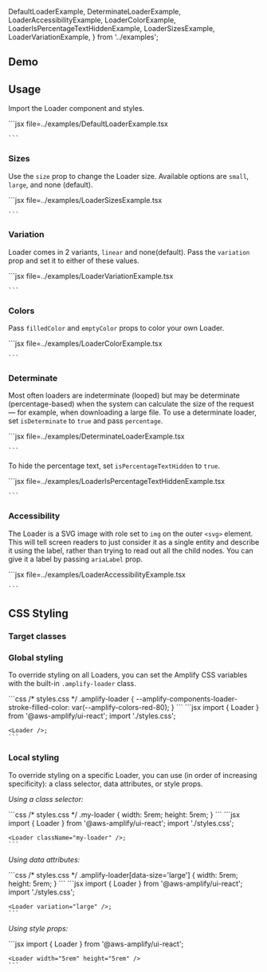 
  DefaultLoaderExample,
  DeterminateLoaderExample,
  LoaderAccessibilityExample,
  LoaderColorExample,
  LoaderIsPercentageTextHiddenExample,
  LoaderSizesExample,
  LoaderVariationExample,
} from '../examples';

## Demo

<LoaderDemo />

## Usage

Import the Loader component and styles.

<Example>
  <DefaultLoaderExample />
  <ExampleCode>
    ```jsx file=../examples/DefaultLoaderExample.tsx

    ```

  </ExampleCode>
</Example>

### Sizes

Use the `size` prop to change the Loader size. Available options are `small`, `large`, and none (default).

<Example>
  <LoaderSizesExample />
  <ExampleCode>
    ```jsx file=../examples/LoaderSizesExample.tsx

    ```

  </ExampleCode>
</Example>

### Variation

Loader comes in 2 variants, `linear` and none(default). Pass the `variation` prop and set it to either of these values.

<Example>
  <LoaderVariationExample />
  <ExampleCode>
    ```jsx file=../examples/LoaderVariationExample.tsx

    ```

  </ExampleCode>
</Example>

### Colors

Pass `filledColor` and `emptyColor` props to color your own Loader.

<Example>
  <LoaderColorExample />
  <ExampleCode>
    ```jsx file=../examples/LoaderColorExample.tsx

    ```

  </ExampleCode>
</Example>

### Determinate

Most often loaders are indeterminate (looped) but may be determinate (percentage-based) when the system can calculate the size of the request — for example, when downloading a large file. To use a determinate loader, set `isDeterminate` to `true` and pass `percentage`.

<Example>
  <DeterminateLoaderExample />
  <ExampleCode>
    ```jsx file=../examples/DeterminateLoaderExample.tsx

    ```

  </ExampleCode>
</Example>

To hide the percentage text, set `isPercentageTextHidden` to `true`.

<Example>
  <LoaderIsPercentageTextHiddenExample />
  <ExampleCode>
    ```jsx file=../examples/LoaderIsPercentageTextHiddenExample.tsx

    ```

  </ExampleCode>
</Example>

### Accessibility

The Loader is a SVG image with role set to `img` on the outer `<svg>` element. This will tell screen readers to just consider it as a single entity and describe it using the label, rather than trying to read out all the child nodes. You can give it a label by passing `ariaLabel` prop.

<Example>
  <LoaderAccessibilityExample />
  <ExampleCode>
    ```jsx file=../examples/LoaderAccessibilityExample.tsx

    ```

  </ExampleCode>
</Example>

## CSS Styling

### Target classes

<ComponentStyleDisplay componentName="Loader" />

### Global styling

To override styling on all Loaders, you can set the Amplify CSS variables with the built-in `.amplify-loader` class.

<Example>
  <Loader className="global-styling-example" />
  <ExampleCode>
    ```css
    /* styles.css */
    .amplify-loader {
      --amplify-components-loader-stroke-filled-color: var(--amplify-colors-red-80);
    }
    ```
  </ExampleCode>
  <ExampleCode>
    ```jsx
    import { Loader } from '@aws-amplify/ui-react';
    import './styles.css';

    <Loader />;
    ```

  </ExampleCode>
</Example>

### Local styling

To override styling on a specific Loader, you can use (in order of increasing specificity): a class selector, data attributes, or style props.

_Using a class selector:_

<Example>
  <Loader className="my-loader" />
  <ExampleCode>
    ```css
    /* styles.css */
    .my-loader {
      width: 5rem;
      height: 5rem;
    }
    ```
  </ExampleCode>
  <ExampleCode>
    ```jsx
    import { Loader } from '@aws-amplify/ui-react';
    import './styles.css';

    <Loader className="my-loader" />;
    ```

  </ExampleCode>
</Example>

_Using data attributes:_

<Example>
  <Loader className="data-attribute-styling-example" />
  <ExampleCode>
  ```css
  /* styles.css */
  .amplify-loader[data-size='large'] {
    width: 5rem;
    height: 5rem;
  }
  ```
  </ExampleCode>
  <ExampleCode>
    ```jsx
    import { Loader } from '@aws-amplify/ui-react';
    import './styles.css';

    <Loader variation="large" />;
    ```

  </ExampleCode>
</Example>

_Using style props:_

<Example>
  <Loader width="5rem" height="5rem" />
  <ExampleCode>
    ```jsx
    import { Loader } from '@aws-amplify/ui-react';

    <Loader width="5rem" height="5rem" />
    ```

  </ExampleCode>
</Example>

